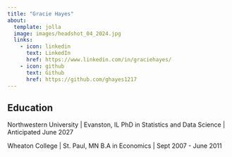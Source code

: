```yaml
---
title: "Gracie Hayes"
about:
  template: jolla
  image: images/headshot_04_2024.jpg
  links:
    - icon: linkedin
      text: LinkedIn
      href: https://www.linkedin.com/in/graciehayes/
    - icon: github
      text: Github
      href: https://github.com/ghayes1217
---
```


## Education

Northwestern University | Evanston, IL
PhD in Statistics and Data Science | Anticipated June 2027

Wheaton College | St. Paul, MN
B.A in Economics | Sept 2007 - June 2011
